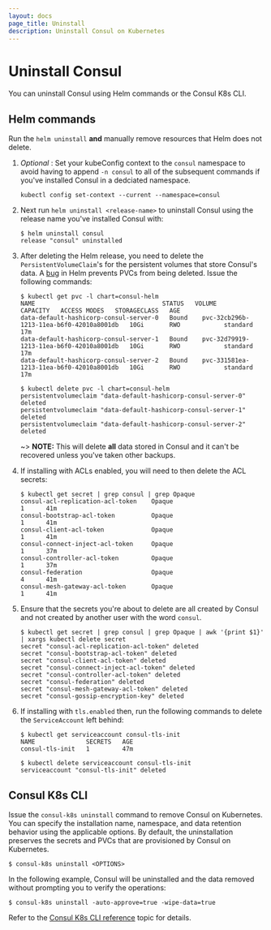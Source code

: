 ```yaml
---
layout: docs
page_title: Uninstall
description: Uninstall Consul on Kubernetes
---
```


# Uninstall Consul

You can uninstall Consul using Helm commands or the Consul K8s CLI.

## Helm commands

Run the `helm uninstall` **and** manually remove resources that Helm does not delete.


1. *Optional* : Set your kubeConfig context to the `consul` namespace to avoid having to append `-n consul` to all of the subsequent commands if you've installed Consul in a dedciated namespace.

    ```
    kubectl config set-context --current --namespace=consul
    ```

1. Next run `helm uninstall <release-name>` to uninstall Consul using the release name you've installed Consul with:

   ```shell-session
   $ helm uninstall consul
   release "consul" uninstalled
   ```

1. After deleting the Helm release, you need to delete the `PersistentVolumeClaim`'s
   for the persistent volumes that store Consul's data. A [bug](https://github.com/helm/helm/issues/5156) in Helm prevents PVCs from being deleted. Issue the following commands:

   ```shell-session
   $ kubectl get pvc -l chart=consul-helm
   NAME                                   STATUS   VOLUME                                     CAPACITY   ACCESS MODES   STORAGECLASS   AGE
   data-default-hashicorp-consul-server-0   Bound    pvc-32cb296b-1213-11ea-b6f0-42010a8001db   10Gi       RWO            standard       17m
   data-default-hashicorp-consul-server-1   Bound    pvc-32d79919-1213-11ea-b6f0-42010a8001db   10Gi       RWO            standard       17m
   data-default-hashicorp-consul-server-2   Bound    pvc-331581ea-1213-11ea-b6f0-42010a8001db   10Gi       RWO            standard       17m

   $ kubectl delete pvc -l chart=consul-helm
   persistentvolumeclaim "data-default-hashicorp-consul-server-0" deleted
   persistentvolumeclaim "data-default-hashicorp-consul-server-1" deleted
   persistentvolumeclaim "data-default-hashicorp-consul-server-2" deleted
   ```

   ~> **NOTE:** This will delete **all** data stored in Consul and it can't be
   recovered unless you've taken other backups.

1. If installing with ACLs enabled, you will need to then delete the ACL secrets:

   ```shell-session
   $ kubectl get secret | grep consul | grep Opaque
   consul-acl-replication-acl-token    Opaque                                1      41m
   consul-bootstrap-acl-token          Opaque                                1      41m
   consul-client-acl-token             Opaque                                1      41m
   consul-connect-inject-acl-token     Opaque                                1      37m
   consul-controller-acl-token         Opaque                                1      37m
   consul-federation                   Opaque                                4      41m
   consul-mesh-gateway-acl-token       Opaque                                1      41m
   ```

1. Ensure that the secrets you're about to delete are all created by Consul and not
   created by another user with the word `consul`.

   ```shell-session
   $ kubectl get secret | grep consul | grep Opaque | awk '{print $1}' | xargs kubectl delete secret
   secret "consul-acl-replication-acl-token" deleted
   secret "consul-bootstrap-acl-token" deleted
   secret "consul-client-acl-token" deleted
   secret "consul-connect-inject-acl-token" deleted
   secret "consul-controller-acl-token" deleted
   secret "consul-federation" deleted
   secret "consul-mesh-gateway-acl-token" deleted
   secret "consul-gossip-encryption-key" deleted
   ```

1. If installing with `tls.enabled` then, run the following commands to delete the `ServiceAccount` left behind:

   ```shell-session
   $ kubectl get serviceaccount consul-tls-init
   NAME              SECRETS   AGE
   consul-tls-init   1         47m
   ```

   ```shell-session
   $ kubectl delete serviceaccount consul-tls-init
   serviceaccount "consul-tls-init" deleted
   ```

## Consul K8s CLI

Issue the `consul-k8s uninstall` command to remove Consul on Kubernetes. You can specify the installation name, namespace, and data retention behavior using the applicable options. By default, the uninstallation preserves the secrets and PVCs that are provisioned by Consul on Kubernetes. 

```shell-session
$ consul-k8s uninstall <OPTIONS>
```


In the following example, Consul will be uninstalled and the data removed without prompting you to verify the operations:

```shell-session
$ consul-k8s uninstall -auto-approve=true -wipe-data=true
```

Refer to the [Consul K8s CLI reference](/docs/k8s/k8s-cli#uninstall) topic for details.
